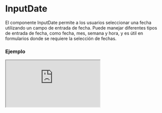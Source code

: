 # InputDate

El componente InputDate permite a los usuarios seleccionar una fecha utilizando un campo de entrada de fecha. Puede manejar diferentes tipos de entrada de fecha, como fecha, mes, semana y hora, y es útil en formularios donde se requiere la selección de fechas.


### Ejemplo

<Iframe minHeightIframe="30dvh" src="https://fenextjs-component-storybook.vercel.app/iframe.html?args=&id=input-inputdate--index&viewMode=story" />

### Importación

Para importar el componente InputDate, se puede hacer desde fenextjs

```tsx copy
import { InputDate } from "fenextjs";
```

### Parámetros

| Parámetro | Tipo | Requerido | Default | Descripcion |
| --------- | ---- | --------- | ------- | ----------- |
| defaultValue | Date | no | undefined | Valor predeterminado del campo de entrada de fecha. |
| value | Date | no | undefined | Valor actual del campo de entrada de fecha. Si se proporciona, anula el valor predeterminado. |
| type | TypeDate | no | 'date' | Tipo de campo de entrada. Puede ser 'date', 'month', 'week', o 'time'. |
| min | Date | no | undefined | Fecha mínima válida que se puede seleccionar. |
| max | Date | no | undefined | Fecha máxima válida que se puede seleccionar. |
| onChange | (date: Date \| undefined) =\> void | no | undefined | Función que se ejecuta cuando la fecha seleccionada cambia. |
| classNameInputDate | string | no | '' | Clase CSS adicional para el campo de entrada de fecha. |
| icon | ReactNode | no | \<SVGDate /\> | Ícono que se muestra junto al campo de entrada de fecha. |
| iconPos | 'left' \| 'right' | no | 'left' | Posición del ícono respecto al campo de entrada. |
| validator | FenextjsValidator | no | undefined | Validador opcional para validar la fecha ingresada. |

### Storybook

Para ver el storybook del componente lo puede hacer con este [link](https://fenextjs-component-storybook.vercel.app/?path=/story/input-inputdate--index)

### Usos

- Selector de fecha por defecto

```tsx copy
<InputDate defaultValue={new Date()} onChange={(date) => console.log(date)} />
```

- Selector de mes

```tsx copy
<InputDate type="month" onChange={(date) => console.log(date)} />
```

- Selector de hora

```tsx copy
<InputDate type="time" onChange={(date) => console.log(date)} />
```

- Selector de fecha deshabilitado

```tsx copy
<InputDate defaultValue={new Date()} disabled={true} />
```

